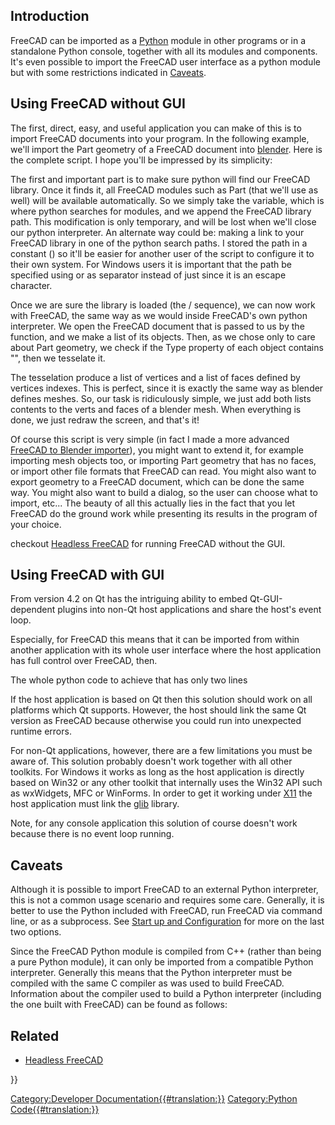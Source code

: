 <languages/>
<translate>

</translate>
{{TOCright}}
<translate>

== Introduction == <!--T:27-->

<!--T:1-->
FreeCAD can be imported as a [[Python|Python]] module in other programs or in a standalone Python console, together with all its modules and components. It's even possible to import the FreeCAD user interface as a python module but with some restrictions indicated in [[#Caveats|Caveats]].

== Using FreeCAD without GUI == <!--T:2-->

<!--T:3-->
The first, direct, easy, and useful application you can make of this is to import FreeCAD documents into your program. In the following example, we'll import the Part geometry of a FreeCAD document into [http://www.blender.org blender]. Here is the complete script. I hope you'll be impressed by its simplicity:
</translate>
{{Code|lang=python|code=
<nowiki>
FREECADPATH = '/usr/lib/freecad-python3/lib/' # path to your FreeCAD.so or FreeCAD.pyd file,
# for Windows you must either use \\ or / in the path, using a single \ is problematic
# FREECADPATH = 'C:\\FreeCAD\\bin'
import Blender, sys
sys.path.append(FREECADPATH)
 
def import_fcstd(filename):
   try:
       import FreeCAD
   except ValueError:
       Blender.Draw.PupMenu('Error%t|FreeCAD library not found. Please check the FREECADPATH variable in the import script is correct')
   else:
       scene = Blender.Scene.GetCurrent()
       import Part
       doc = FreeCAD.open(filename)
       objects = doc.Objects
       for ob in objects:
           if ob.Type[:4] == 'Part':
               shape = ob.Shape
               if shape.Faces:
                   mesh = Blender.Mesh.New()
                   rawdata = shape.tessellate(1)
                   for v in rawdata[0]:
                       mesh.verts.append((v.x,v.y,v.z))
                   for f in rawdata[1]:
                       mesh.faces.append.append(f)
                   scene.objects.new(mesh,ob.Name)
       Blender.Redraw()

def main():
   Blender.Window.FileSelector(import_fcstd, 'IMPORT FCSTD', 
                        Blender.sys.makename(ext='.fcstd'))    
 
# This lets you import the script without running it
if __name__=='__main__':
   main()
</nowiki>
}}
<translate>

<!--T:4-->
The first and important part is to make sure python will find our FreeCAD library. Once it finds it, all FreeCAD modules such as Part (that we'll use as well) will be available automatically. So we simply take the {{incode|sys.path}} variable, which is where python searches for modules, and we append the FreeCAD library path. This modification is only temporary, and will be lost when we'll close our python interpreter. An alternate way could be: making a link to your FreeCAD library in one of the python search paths. I stored the path in a constant ({{incode|FREECADPATH}}) so it'll be easier for another user of the script to configure it to their own system. For Windows users it is important that the path be specified using {{incode|\\}} or {{incode|/}} as separator instead of just {{incode|\}} since it is an escape character.

</translate>
{{Code|lang=python|code=
FREECADPATH = 'C:\\FreeCAD\\bin' # path to your FreeCAD.so or FreeCAD.pyd file
import sys
sys.path.append(FREECADPATH)
}}
<translate>

<!--T:5-->
Once we are sure the library is loaded (the {{incode|try}}/{{incode|except}} sequence), we can now work with FreeCAD, the same way as we would inside FreeCAD's own python interpreter. We open the FreeCAD document that is passed to us by the {{incode|main()}} function, and we make a list of its objects. Then, as we chose only to care about Part geometry, we check if the Type property of each object contains "{{incode|Part}}", then we tesselate it.

</translate>
{{Code|lang=python|code=
       import Part
       doc = FreeCAD.open(filename)
       objects = doc.Objects
       for ob in objects:
           if ob.Type[:4] == 'Part':
}}
<translate>

<!--T:6-->
The tesselation produce a list of vertices and a list of faces defined by vertices indexes. This is perfect, since it is exactly the same way as blender defines meshes. So, our task is ridiculously simple, we just add both lists contents to the verts and faces of a blender mesh. When everything is done, we just redraw the screen, and that's it!

</translate>
{{Code|lang=python|code=
           if ob.Type[:4] == 'Part':
               shape = ob.Shape
               if shape.Faces:
                   mesh = Blender.Mesh.New()
                   rawdata = shape.tessellate(1)
                   for v in rawdata[0]:
                       mesh.verts.append((v.x,v.y,v.z))
                   for f in rawdata[1]:
                       mesh.faces.append.append(f)
                   scene.objects.new(mesh,ob.Name)
       Blender.Redraw()
}}
<translate>

<!--T:7-->
Of course this script is very simple (in fact I made a more advanced [https://yorik.uncreated.net/archive/scripts/blender24/import_freecad.py FreeCAD to Blender importer]), you might want to extend it, for example importing mesh objects too, or importing Part geometry that has no faces, or import other file formats that FreeCAD can read. You might also want to export geometry to a FreeCAD document, which can be done the same way. You might also want to build a dialog, so the user can choose what to import, etc... The beauty of all this actually lies in the fact that you let FreeCAD do the ground work while presenting its results in the program of your choice.

<!--T:28-->
{{Emphasis|Note:}} checkout [[Headless_FreeCAD|Headless FreeCAD]] for running FreeCAD without the GUI.

== Using FreeCAD with GUI == <!--T:8-->

<!--T:9-->
From version 4.2 on Qt has the intriguing ability to embed Qt-GUI-dependent plugins into non-Qt host applications and share the host's event loop.

<!--T:10-->
Especially, for FreeCAD this means that it can be imported from within another application with its whole user interface where the host application has full control over FreeCAD, then.

<!--T:11-->
The whole python code to achieve that has only two lines

</translate>
{{Code|code=
import FreeCADGui 
FreeCADGui.showMainWindow()
}}
<translate>

<!--T:12-->
If the host application is based on Qt then this solution should work on all platforms which Qt supports. However, the host should link the same Qt version as FreeCAD because otherwise you could run into unexpected runtime errors. 

<!--T:13-->
For non-Qt applications, however, there are a few limitations you must be aware of. This solution probably doesn't work together with all other toolkits. For Windows it works as long as the host application is directly based on Win32 or any other toolkit that internally uses the Win32 API such as wxWidgets, MFC or WinForms. In order to get it working under [https://en.wikipedia.org/wiki/X_Window_System X11] the host application must link the [https://docs.gtk.org/glib/ glib] library.

<!--T:14-->
Note, for any console application this solution of course doesn't work because there is no event loop running.

== Caveats == <!--T:17-->

<!--T:18-->
Although it is possible to import FreeCAD to an external Python interpreter, this is not a common usage scenario and requires some care. Generally, it is better to use the Python included with FreeCAD, run FreeCAD via command line, or as a subprocess. See [[Start_up_and_Configuration|Start up and Configuration]] for more on the last two options.

<!--T:19-->
Since the FreeCAD Python module is compiled from C++ (rather than being a pure Python module), it can only be imported from a compatible Python interpreter. Generally this means that the Python interpreter must be compiled with the same C compiler as was used to build FreeCAD. Information about the compiler used to build a Python interpreter (including the one built with FreeCAD) can be found as follows:

</translate>
{{Code|code=
>>> import sys
>>> sys.version
'2.7.13 (default, Dec 17 2016, 23:03:43) \n[GCC 4.2.1 Compatible Apple LLVM 8.0.0 (clang-800.0.42.1)]'
}}
<translate>

== Related == <!--T:29-->

<!--T:30-->
* [[Headless_FreeCAD|Headless FreeCAD]]


</translate>
{{Powerdocnavi{{#translation:}}}}
[[Category:Developer Documentation{{#translation:}}]]
[[Category:Python Code{{#translation:}}]]